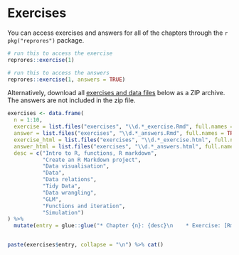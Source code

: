 # Exercises {#exercises}

You can access exercises and answers for all of the chapters through the `r pkg("reprores")` package.

```r
# run this to access the exercise
reprores::exercise(1)

# run this to access the answers
reprores::exercise(1, answers = TRUE)
```

Alternatively, download all [exercises and data files](exercises/exercises.zip) below as a ZIP archive. The answers are not included in the zip file.

```r
exercises <- data.frame(
  n = 1:10,
  exercise = list.files("exercises", "\\d.*_exercise.Rmd", full.names = TRUE),
  answer = list.files("exercises", "\\d.*_answers.Rmd", full.names = TRUE),
  exercise_html = list.files("exercises", "\\d.*_exercise.html", full.names = TRUE),
  answer_html = list.files("exercises", "\\d.*_answers.html", full.names = TRUE),
  desc = c("Intro to R, functions, R markdown",
           "Create an R Markdown project",
           "Data visualisation",
           "Data",
           "Data relations",
           "Tidy Data",
           "Data wrangling",
           "GLM",
           "Functions and iteration",
           "Simulation")
) %>%
  mutate(entry = glue::glue("* Chapter {n}: {desc}\n    * Exercise: [Rmd]({exercise})|[html]({exercise_html}); Answers: [Rmd]({answer})|[html]({answer_html})"))


paste(exercises$entry, collapse = "\n") %>% cat()
```



